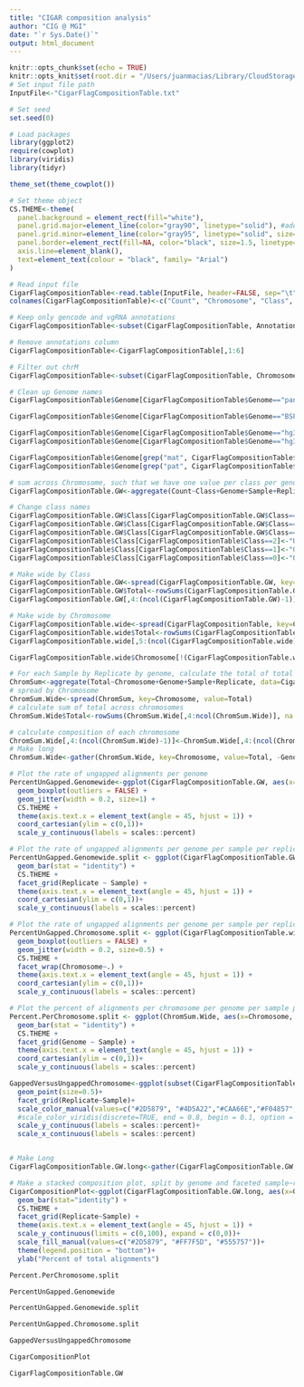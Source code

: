 ```yaml
---
title: "CIGAR composition analysis"
author: "CIG @ MGI"
date: "`r Sys.Date()`"
output: html_document
---
```


```r
knitr::opts_chunk$set(echo = TRUE)
knitr::opts_knit$set(root.dir = "/Users/juanmacias/Library/CloudStorage/Box-Box/LawsonLab/JuanMacias/Postdoc/HPRC/RNAseq/CigarCompositionAnalysis/")
# Set input file path
InputFile<-"CigarFlagCompositionTable.txt"

# Set seed
set.seed(0)

# Load packages
library(ggplot2)
require(cowplot)
library(viridis)
library(tidyr)

theme_set(theme_cowplot())

# Set theme object
CS.THEME<-theme(
  panel.background = element_rect(fill="white"),
  panel.grid.major=element_line(color="gray90", linetype="solid"), #adds major grid lines
  panel.grid.minor=element_line(color="gray95", linetype="solid", size=0.65), #adds minor grid lines
  panel.border=element_rect(fill=NA, color="black", size=1.5, linetype="solid"), #draws a black border around plot
  axis.line=element_blank(),
  text=element_text(colour = "black", family= "Arial")
)
```

```r
# Read input file
CigarFlagCompositionTable<-read.table(InputFile, header=FALSE, sep="\t", stringsAsFactors=FALSE, fill = FALSE)
colnames(CigarFlagCompositionTable)<-c("Count", "Chromosome", "Class", "Sample", "Replicate", "Genome", "Annotations")

# Keep only gencode and vgRNA annotations
CigarFlagCompositionTable<-subset(CigarFlagCompositionTable, Annotations %in% c("gencode", "vgRNA"))

# Remove annotations column
CigarFlagCompositionTable<-CigarFlagCompositionTable[,1:6]

# Filter out chrM
CigarFlagCompositionTable<-subset(CigarFlagCompositionTable, Chromosome!="chrM")

# Clean up Genome names
CigarFlagCompositionTable$Genome[CigarFlagCompositionTable$Genome=="pangenome.hg38"]<-"Pangenome"

CigarFlagCompositionTable$Genome[CigarFlagCompositionTable$Genome=="BSPG.clipped.hg38"]<-"BSPG"

CigarFlagCompositionTable$Genome[CigarFlagCompositionTable$Genome=="hg38.LOCAL"]<-"hg38"
CigarFlagCompositionTable$Genome[CigarFlagCompositionTable$Genome=="hg38.NoBlackList"]<-"hg38nb"

CigarFlagCompositionTable$Genome[grep("mat", CigarFlagCompositionTable$Genome)]<-"Maternal"
CigarFlagCompositionTable$Genome[grep("pat", CigarFlagCompositionTable$Genome)]<-"Paternal"

# sum across Chromosome, such that we have one value per class per genome per sample per replicate, excluding non primary chromosomes
CigarFlagCompositionTable.GW<-aggregate(Count~Class+Genome+Sample+Replicate, data=subset(CigarFlagCompositionTable, Chromosome %in% c("chr1", "chr2", "chr3", "chr4", "chr5", "chr6", "chr7", "chr8", "chr9", "chr10", "chr11", "chr12", "chr13", "chr14", "chr15", "chr16", "chr17", "chr18", "chr19", "chr20", "chr21", "chr22", "chrX", "chrY")), sum)

# Change class names
CigarFlagCompositionTable.GW$Class[CigarFlagCompositionTable.GW$Class==2]<-"Ungapped"
CigarFlagCompositionTable.GW$Class[CigarFlagCompositionTable.GW$Class==1]<-"Gapped"
CigarFlagCompositionTable.GW$Class[CigarFlagCompositionTable.GW$Class==0]<-"Other"
CigarFlagCompositionTable$Class[CigarFlagCompositionTable$Class==2]<-"Ungapped"
CigarFlagCompositionTable$Class[CigarFlagCompositionTable$Class==1]<-"Gapped"
CigarFlagCompositionTable$Class[CigarFlagCompositionTable$Class==0]<-"Other"

# Make wide by Class
CigarFlagCompositionTable.GW<-spread(CigarFlagCompositionTable.GW, key=Class, value=Count)
CigarFlagCompositionTable.GW$Total<-rowSums(CigarFlagCompositionTable.GW[,4:ncol(CigarFlagCompositionTable.GW)])
CigarFlagCompositionTable.GW[,4:(ncol(CigarFlagCompositionTable.GW)-1)]<-CigarFlagCompositionTable.GW[,4:(ncol(CigarFlagCompositionTable.GW)-1)]/CigarFlagCompositionTable.GW$Total

# Make wide by Chromosome
CigarFlagCompositionTable.wide<-spread(CigarFlagCompositionTable, key=Class, value=Count)
CigarFlagCompositionTable.wide$Total<-rowSums(CigarFlagCompositionTable.wide[,5:ncol(CigarFlagCompositionTable.wide)])
CigarFlagCompositionTable.wide[,5:(ncol(CigarFlagCompositionTable.wide)-1)]<-CigarFlagCompositionTable.wide[,5:(ncol(CigarFlagCompositionTable.wide)-1)]/CigarFlagCompositionTable.wide$Total

CigarFlagCompositionTable.wide$Chromosome[!(CigarFlagCompositionTable.wide$Chromosome %in% c("chr1", "chr2", "chr3", "chr4", "chr5", "chr6", "chr7", "chr8", "chr9", "chr10", "chr11", "chr12", "chr13", "chr14", "chr15", "chr16", "chr17", "chr18", "chr19", "chr20", "chr21", "chr22", "chrX", "chrY"))]<-"Non primary"

# For each Sample by Replicate by genome, calculate the total of total and the calculate the composition of chromosome
ChromSum<-aggregate(Total~Chromosome+Genome+Sample+Replicate, data=CigarFlagCompositionTable.wide, sum, na.rm=TRUE)
# spread by Chromosome
ChromSum.Wide<-spread(ChromSum, key=Chromosome, value=Total)
# calculate sum of total across chromosomes
ChromSum.Wide$Total<-rowSums(ChromSum.Wide[,4:ncol(ChromSum.Wide)], na.rm = TRUE)

# calculate composition of each chromosome
ChromSum.Wide[,4:(ncol(ChromSum.Wide)-1)]<-ChromSum.Wide[,4:(ncol(ChromSum.Wide)-1)]/ChromSum.Wide$Total
# Make long
ChromSum.Wide<-gather(ChromSum.Wide, key=Chromosome, value=Total, -Genome, -Sample, -Replicate, -Total)

# Plot the rate of ungapped alignments per genome
PercentUnGapped.Genomewide<-ggplot(CigarFlagCompositionTable.GW, aes(x=Genome, y=Ungapped))+
  geom_boxplot(outliers = FALSE) +
  geom_jitter(width = 0.2, size=1) +
  CS.THEME +
  theme(axis.text.x = element_text(angle = 45, hjust = 1)) +
  coord_cartesian(ylim = c(0,1))+
  scale_y_continuous(labels = scales::percent)

# Plot the rate of ungapped alignments per genome per sample per replicate, chromosome combined
PercentUnGapped.Genomewide.split <- ggplot(CigarFlagCompositionTable.GW, aes(x=Genome, y=Ungapped)) +
  geom_bar(stat = "identity") +
  CS.THEME +
  facet_grid(Replicate ~ Sample) +
  theme(axis.text.x = element_text(angle = 45, hjust = 1)) +
  coord_cartesian(ylim = c(0,1))+
  scale_y_continuous(labels = scales::percent)

# Plot the rate of ungapped alignments per genome per sample per replicate, chromosome split
PercentUnGapped.Chromosome.split <- ggplot(CigarFlagCompositionTable.wide, aes(x=Genome, y=Ungapped)) +
  geom_boxplot(outliers = FALSE) +
  geom_jitter(width = 0.2, size=0.5) +
  CS.THEME +
  facet_wrap(Chromosome~.) +
  theme(axis.text.x = element_text(angle = 45, hjust = 1)) +
  coord_cartesian(ylim = c(0,1))+
  scale_y_continuous(labels = scales::percent)

# Plot the percent of alignments per chromosome per genome per sample per replicate
Percent.PerChromosome.split <- ggplot(ChromSum.Wide, aes(x=Chromosome, y=Total)) +
  geom_bar(stat = "identity") +
  CS.THEME +
  facet_grid(Genome ~ Sample) +
  theme(axis.text.x = element_text(angle = 45, hjust = 1)) +
  coord_cartesian(ylim = c(0,1))+
  scale_y_continuous(labels = scales::percent)

GappedVersusUngappedChromosome<-ggplot(subset(CigarFlagCompositionTable.wide,Chromosome!="Non primary"),aes(x=Gapped,y=Ungapped,color=Genome,shape=Genome))+
  geom_point(size=0.5)+
  facet_grid(Replicate~Sample)+
  scale_color_manual(values=c("#2D5879", "#4D5A22","#CAA66E","#F04857","#781746","#40106a","#555757"))+
  #scale_color_viridis(discrete=TRUE, end = 0.8, begin = 0.1, option = "viridis")+
  scale_y_continuous(labels = scales::percent)+
  scale_x_continuous(labels = scales::percent)


# Make Long
CigarFlagCompositionTable.GW.long<-gather(CigarFlagCompositionTable.GW, Class, Fraction, Gapped:Ungapped)

# Make a stacked composition plot, split by genome and faceted sample~replicate
CigarCompositionPlot<-ggplot(CigarFlagCompositionTable.GW.long, aes(x=Genome, y=100*Fraction, fill=Class)) +
  geom_bar(stat="identity") +
  CS.THEME +
  facet_grid(Replicate~Sample) +
  theme(axis.text.x = element_text(angle = 45, hjust = 1)) +
  scale_y_continuous(limits = c(0,100), expand = c(0,0))+
  scale_fill_manual(values=c("#2D5879", "#FF7F5D", "#555757"))+
  theme(legend.position = "bottom")+
  ylab("Percent of total alignments")
```

```r
Percent.PerChromosome.split
```

```r
PercentUnGapped.Genomewide
```

```r
PercentUnGapped.Genomewide.split
```

```r
PercentUnGapped.Chromosome.split
```
```r
GappedVersusUngappedChromosome
```

```r
CigarCompositionPlot
```

```r
CigarFlagCompositionTable.GW
```

